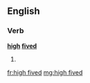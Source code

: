 ==English==

===Verb===
'''[[high]] [[fived]]'''

# {{en-past of|high five}}

[[fr:high fived]]
[[mg:high fived]]